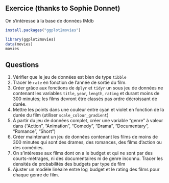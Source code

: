 ## Exercice  (thanks to Sophie Donnet)  {.allowframebreaks}

On s'intéresse à la base de données IMdb 

```r
install.packages("ggplot2movies")
```

```r
library(ggplot2movies)
data(movies)
movies
```

## Questions

1. Vérifier que le jeu de données est bien de type `tibble`
2. Tracer le `rate` en fonction de l'année de sortie du film.  
3. Créer grâce aux fonctions de `dplyr` et `tidyr` un sous jeu de données ne contenant les variables `title`, `year`, `length`, `rating` et durant moins de 300 minutes; les films devront être classés pas ordre décroissant de durée. 
4. Mettre les points dans une couleur entre cyan et violet en fonction de la durée du film (utiliser `scale_colour_gradient`)
5. À partir du jeu de données complet, créer une variable "genre" à valeur dans ("Action", "Animation", "Comedy", "Drama", "Documentary", "Romance", "Short")
6. Créer maintenant un jeu de données contenant les films de moins de 300 minutes qui sont des drames, des romances, des films d'action ou des comédies.  
7.  On s'intéresse aux films dont on a le budget et qui ne sont par des courts-métrages, ni des documentaires ni de genre inconnu.  Tracer les densités de probabilités des budgets par type de film
8. Ajuster un modèle linéaire entre $\log$ budget et le rating des films pour chaque genre de film. 

